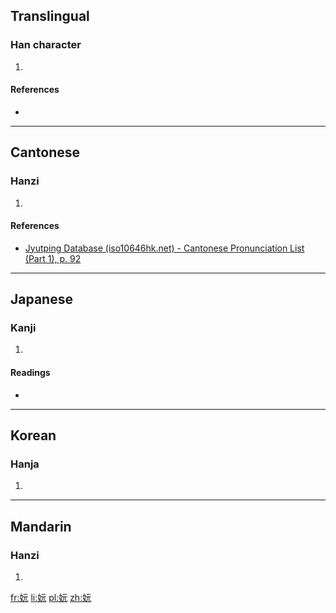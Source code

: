 ==Translingual==

===Han character===
{{Han char|rn=38|rad=女|as=04|sn=7|four=4141<sub>1</sub>|canj=女一一山 (VMMU)|ids=⿰[[女]][[元]]}}

# {{defn|Han|sort=女04}}

====References====
* {{Han ref|kx=0257.080|dkj=06109|dj=0522.020|hdz=21029.110|uh=59A7|ud=22951|bh=CABA|bd=51898}}

----

==Cantonese==

===Hanzi===
{{yue-hanzi|jyut=wun6|y=wun6}}

# {{defn|lang=yue|sort=女04}}

====References====
* [http://www.iso10646hk.net/jp/document/download.jsp Jyutping Database (iso10646hk.net) - Cantonese Pronunciation List (Part 1), p. 92]

----

==Japanese==

===Kanji===
{{ja-kanji|grade=|rs=女04}}

# {{defn|lang=ja|sort=女04}}

====Readings====
* {{ja-readings|on=[[げん]] (gen), [[がん]] (gan)|kun=[[みめよいさま]] (mimeyoisama)}}

----

==Korean==

===Hanja===
{{ko-hanja|hangeul=완|rv=wan|mr=wan}}

# {{defn|lang=ko|sort=女04}}

----

==Mandarin==

===Hanzi===
{{cmn-hanzi|pin=[[wàn]] ([[wan4]]), [[yuán]] ([[yuan2]])|wg=wan<sup>4</sup>, yüan<sup>2</sup>}}

# {{defn|lang=cmn|sort=女04}}

[[fr:妧]]
[[li:妧]]
[[pl:妧]]
[[zh:妧]]